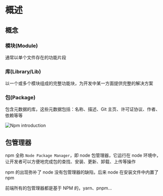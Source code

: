 # 概述

## 概念

### 模块(Module)

通常以单个文件存在的功能片段

### 库(Library/Lib)

以一个或多个模块组成的完整功能块，为开发中某一方面提供完整的解决方案

### 包(Package)

包含元数据的库，这些元数据包括：名称、描述、Git 主页、许可证协议、作者、依赖等等

![Npm introduction](/npm-introduction.png)

## 包管理器

npm 全称 `Node Package Manager`，即 node 包管理器，它运行在 node 环境中，让开发者可以方便地完成包的查找、安装、更新、卸载、上传等操作

npm 的出现弥补了 node 没有包管理器的缺陷，后来 node 在安装文件中内置了 npm

前端所有的包管理器都是基于 NPM 的，yarn、pnpm...
